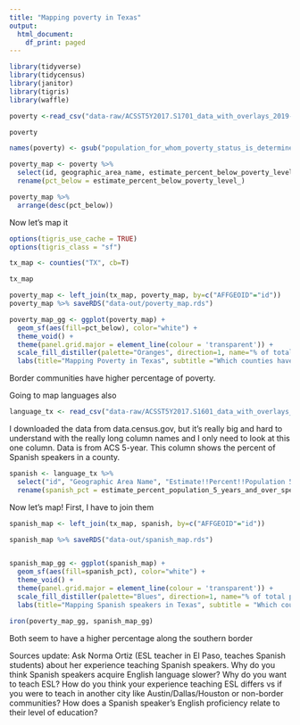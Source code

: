```yaml
---
title: "Mapping poverty in Texas"
output:
  html_document:
    df_print: paged
---
```


```r
library(tidyverse)
library(tidycensus)
library(janitor)
library(tigris)
library(waffle)
```

```r
poverty <-read_csv("data-raw/ACSST5Y2017.S1701_data_with_overlays_2019-04-27T004427.csv", skip = 1) %>% clean_names()

poverty
```

```r

names(poverty) <- gsub("population_for_whom_poverty_status_is_determined", "", names(poverty))

poverty_map <- poverty %>% 
  select(id, geographic_area_name, estimate_percent_below_poverty_level_) %>% 
  rename(pct_below = estimate_percent_below_poverty_level_)

poverty_map %>% 
  arrange(desc(pct_below))

```

Now let's map it

```r
options(tigris_use_cache = TRUE)
options(tigris_class = "sf")

tx_map <- counties("TX", cb=T)

tx_map
```

```r
poverty_map <- left_join(tx_map, poverty_map, by=c("AFFGEOID"="id"))
poverty_map %>% saveRDS("data-out/poverty_map.rds")


```

```r
poverty_map_gg <- ggplot(poverty_map) + 
  geom_sf(aes(fill=pct_below), color="white") +
  theme_void() +
  theme(panel.grid.major = element_line(colour = 'transparent')) +
  scale_fill_distiller(palette="Oranges", direction=1, name="% of total population") +
  labs(title="Mapping Poverty in Texas", subtitle ="Which counties have a larger share of people below the poverty level?", caption="Source: Census Bureau/ACS5 2017")
```

Border communities have higher percentage of poverty.

Going to map languages also

```r
language_tx <- read_csv("data-raw/ACSST5Y2017.S1601_data_with_overlays_2019-04-27T011257.csv", skip =1)
```

I downloaded the data from data.census.gov, but it's really big and hard to understand with the really long column names and I only need to look at this one column. Data is from ACS 5-year. This column shows the percent of Spanish speakers in a county.

```r

spanish <- language_tx %>% 
  select("id", "Geographic Area Name", "Estimate!!Percent!!Population 5 years and over!!SPEAK A LANGUAGE OTHER THAN ENGLISH!!Spanish") %>% clean_names() %>% 
  rename(spanish_pct = estimate_percent_population_5_years_and_over_speak_a_language_other_than_english_spanish)

```


Now let's map! First, I have to join them

```r
spanish_map <- left_join(tx_map, spanish, by=c("AFFGEOID"="id"))

spanish_map %>% saveRDS("data-out/spanish_map.rds")


spanish_map_gg <- ggplot(spanish_map) + 
  geom_sf(aes(fill=spanish_pct), color="white") +
  theme_void() +
  theme(panel.grid.major = element_line(colour = 'transparent')) +
  scale_fill_distiller(palette="Blues", direction=1, name="% of total population") +
  labs(title="Mapping Spanish speakers in Texas", subtitle = "Which counties have a larger percentage of Spanish speakers?", caption="Source: Census Bureau/ACS5 2017")

iron(poverty_map_gg, spanish_map_gg)

```

Both seem to have a higher percentage along the southern border

Sources update:
Ask Norma Ortiz (ESL teacher in El Paso, teaches Spanish students) about her experience teaching Spanish speakers. Why do you think Spanish speakers acquire English language slower?
Why do you want to teach ESL?
How do you think your experience teaching ESL differs vs if you were to teach in another city like Austin/Dallas/Houston or non-border communities?
How does a Spanish speaker's English proficiency relate to their level of education?
